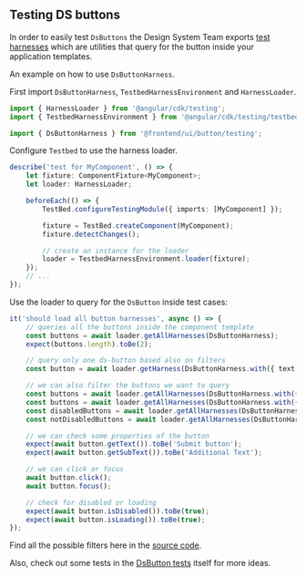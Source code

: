 

## Testing DS buttons

In order to easily test `DsButtons` the Design System Team exports [test harnesses](https://material.angular.io/cdk/test-harnesses/overview) which are utilities that query for the button inside your application templates.

An example on how to use `DsButtonHarness`.

First import `DsButtonHarness`, `TestbedHarnessEnvironment` and `HarnessLoader`.

```ts
import { HarnessLoader } from '@angular/cdk/testing';
import { TestbedHarnessEnvironment } from '@angular/cdk/testing/testbed';

import { DsButtonHarness } from '@frontend/ui/button/testing';
```

Configure `Testbed` to use the harness loader.

```ts
describe('test for MyComponent', () => {
    let fixture: ComponentFixture<MyComponent>;
    let loader: HarnessLoader;

    beforeEach(() => {
        TestBed.configureTestingModule({ imports: [MyComponent] });

        fixture = TestBed.createComponent(MyComponent);
        fixture.detectChanges();

        // create an instance for the loader
        loader = TestbedHarnessEnvironment.loader(fixture);
    });
    // ...
});
```

Use the loader to query for the `DsButton` inside test cases:

```ts
it('should load all button harnesses', async () => {
    // queries all the buttons inside the component template
    const buttons = await loader.getAllHarnesses(DsButtonHarness);
    expect(buttons.length).toBe(2);

    // query only one ds-button based also on filters
    const button = await loader.getHarness(DsButtonHarness.with({ text: 'Text button' }));

    // we can also filter the buttons we want to query
    const buttons = await loader.getAllHarnesses(DsButtonHarness.with({ subText: 'Additional Text' }));
    const buttons = await loader.getAllHarnesses(DsButtonHarness.with({ text: /button/i }));
    const disabledButtons = await loader.getAllHarnesses(DsButtonHarness.with({ disabled: true }));
    const notDisabledButtons = await loader.getAllHarnesses(DsButtonHarness.with({ disabled: false }));

    // we can check some properties of the button
    expect(await button.getText()).toBe('Submit button');
    expect(await button.getSubText()).toBe('Additional Text');

    // we can click or focus
    await button.click();
    await button.focus();

    // check for disabled or loading
    expect(await button.isDisabled()).toBe(true);
    expect(await button.isLoading()).toBe(true);
});
```

Find all the possible filters here in the [source code](https://vie.git.bwinparty.com/vanilla/monorepo/-/blob/main/packages/design-system/ui/button/src/button/button.harness.ts?ref_type=heads).

Also, check out some tests in the [DsButton tests](https://vie.git.bwinparty.com/vanilla/monorepo/-/blob/main/packages/design-system/ui/button/src/button/button.component.spec.ts?ref_type=heads) itself for more ideas.
